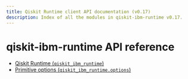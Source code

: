 ```yaml
---
title: Qiskit Runtime client API documentation (v0.17)
description: Index of all the modules in qiskit-ibm-runtime v0.17.
---
```


# qiskit-ibm-runtime API reference

*   [Qiskit Runtime (`qiskit_ibm_runtime`)](runtime_service)
*   [Primitive options (`qiskit_ibm_runtime.options`)](options)


